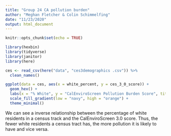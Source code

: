 ```yaml
---
title: "Group 24 CA pollution burden"
author: "Meghan Fletcher & Colin Schimmelfing"
date: "11/23/2020"
output: html_document
---
```


```r
knitr::opts_chunk$set(echo = TRUE)

library(hexbin)
library(tidyverse)
library(janitor)
library(here)
```


```r
ces <- read_csv(here("data", "ces3demographics .csv")) %>% 
  clean_names()
```

```r
ggplot(data = ces, aes(x = white_percent, y = ces_3_0_score)) +
  geom_hex() +
  labs(x = "% White", y = "CalEnviroScreen Pollution Burden Score", title = "CalEnvironScreen Score per % of White Demographic (Fletcher & Schimmelfing)") +
  scale_fill_gradient(low = "navy", high = "orange") + 
  theme_minimal()

```

We can see a inverse relationship between the percentage of white residents in a census track and the CalEnviroScreen 3.0 score. Thus, the fewer white residents a census tract has, the more pollution it is likely to have and vice versa.










